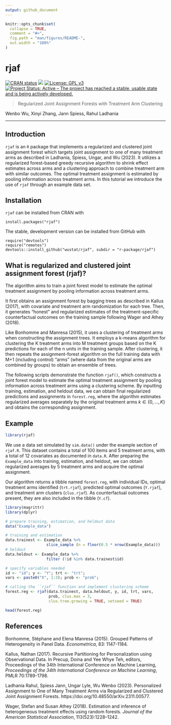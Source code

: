 ```yaml
---
output: github_document
---
```


<!-- README.md is generated from README.Rmd. Please edit that file -->

```r
knitr::opts_chunk$set(
  collapse = TRUE,
  comment = "#>",
  fig.path = "man/figures/README-",
  out.width = "100%"
)
```

# rjaf

<!-- badges: start -->
[![CRAN status](https://www.r-pkg.org/badges/version/rjaf)](https://CRAN.R-project.org/package=rjaf) ![](http://cranlogs.r-pkg.org/badges/grand-total/rjaf)
[![License: GPL v3](https://img.shields.io/badge/License-GPLv3-blue.svg)](https://www.gnu.org/licenses/gpl-3.0)
[![Project Status: Active – The project has reached a stable, usable state and is being actively developed.](https://www.repostatus.org/badges/latest/active.svg)](https://www.repostatus.org/#active)
<!-- badges: end -->

> Regularized Joint Assignment Forests with Treatment Arm Clustering

Wenbo Wu, Xinyi Zhang, Jann Spiess, Rahul Ladhania

---
## Introduction

`rjaf` is an `R` package that implements a regularized and clustered joint assignment forest which targets joint assignment to one of many treatment arms as described in Ladhania, Spiess, Ungar, and Wu (2023). It utilizes a regularized forest-based greedy recursive algorithm to shrink effect estimates across arms and a clustering approach to combine treatment arm with similar outcomes. The optimal treatment assignment is estimated by pooling information across treatment arms. In this tutorial we introduce the use of `rjaf` through an example data set.



## Installation
`rjaf` can be installed from CRAN with
```
install.packages("rjaf")
```

The stable, development version can be installed from GitHub with
```
require("devtools")
require("remotes")
devtools::install_github("wustat/rjaf", subdir = "r-package/rjaf")
```

## What is regularized and clustered joint assignment forest (rjaf)? 
The algorithm aims to train a joint forest model to estimate the optimal treatment assignment by pooling information across treatment arms.

It first obtains an assignment forest by bagging trees as described in Kallus (2017),  with covariate and treatment arm randomization for each tree. Then, it generates "honest" and regularized estimates of the treatment-specific counterfactual outcomes on the training sample following Wager and Athey (2018).

Like Bonhomme and Manresa (2015), it uses a clustering of treatment arms when constructing the assignment trees. It employs a k-means algorithm for clustering the K treatment arms into M treatment groups based on the K predictions for each of the n units in the training sample. After clustering, it then repeats the assignment-forest algorithm on the full training data with M+1 (including control) "arms" (where data from the original arms are combined by groups) to obtain an ensemble of trees.

The following scripts demonstrate the function ``rjaf()``, which constructs a joint forest model to estimate the optimal treatment assignment by pooling information across treatment arms using a clustering scheme. By inputting training, estimation, and heldout data, we can obtain final regularized predictions and assignments in ``forest.reg``, where the algorithm estimates regularized averages separately by the original treatment arms $k \in \{0,\ldots,K\}$ and obtains the corresponding assignment.


## Example

```r
library(rjaf)
```


We use a data set simulated by `sim.data()` under the example section of `rjaf.R`. This dataset contains a total of 100 items and 5 treatment arms, with a total of 12 covariates as documented in `data.R`. After preparing the `Example_data` into training, estimation, and heldout, we can obtain regularized averages by 5 treatment arms and acquire the optimal assignment. 

Our algorithm returns a tibble named ``forest.reg``, with individual IDs, optimal treatment arms identified (`trt.rjaf`), predicted optimal outcomes (`Y.rjaf`), and treatment arm clusters (`clus.rjaf`). As counterfactual outcomes present, they are also included in the tibble (`Y.cf`).

```r
library(magrittr)
library(dplyr)

# prepare training, estimation, and heldout data
data("Example_data")

# training and estimation
data.trainest <- Example_data %>% 
                  slice_sample (n = floor(0.5 * nrow(Example_data)))
# heldout
data.heldout <- Example_data %>% 
                  filter (!id %in% data.trainest$id)

# specify variables needed
id <- "id"; y <- "Y"; trt <- "trt";  
vars <- paste0("X", 1:3); prob <- "prob";

# calling the ``rjaf`` function and implement clustering scheme
forest.reg <- rjaf(data.trainest, data.heldout, y, id, trt, vars, 
                   prob, clus.max = 3, 
                   clus.tree.growing = TRUE, setseed = TRUE)

head(forest.reg)
```


## References

Bonhomme, Stéphane and Elena Manresa (2015). Grouped Patterns of Heterogeneity in Panel Data. *Econometrica*, 83: 1147-1184.
\cr

Kallus, Nathan (2017). Recursive Partitioning for Personalization using Observational Data. In Precup, Doina and Yee Whye Teh, editors, Proceedings of the 34th International Conference on Machine Learning, *Proceedings of the 34th International Conference on Machine Learning*, PMLR 70:1789-1798.
\cr

Ladhania Rahul, Spiess Jann, Ungar Lyle, Wu Wenbo (2023). Personalized Assignment to One of Many Treatment Arms via Regularized and Clustered Joint Assignment Forests. https://doi.org/10.48550/arXiv.2311.00577.
\cr

Wager, Stefan and Susan Athey (2018). Estimation and inference of heterogeneous treatment effects using random forests. *Journal of the American Statistical Association*, 113(523):1228–1242.
\cr
